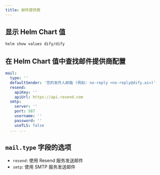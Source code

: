 ```yaml
---
title: 邮件提供商
---
```


## 显示 Helm Chart 值

```bash
helm show values dify/dify
````


## 在 Helm Chart 值中查找邮件提供商配置

````yaml
mail:
  type: ''
  defaultSender: '您的发件人邮箱 (例如: no-reply <no-reply@dify.ai>)'
  resend:
    apiKey: ''
    apiUrl: https://api.resend.com
  smtp:
    server: ''
    port: 587
    username: ''
    password: ''
    useTLS: false
  ... ...
````


## `mail.type` 字段的选项
- `resend`: 使用 Resend 服务发送邮件
- `smtp`: 使用 SMTP 服务发送邮件
